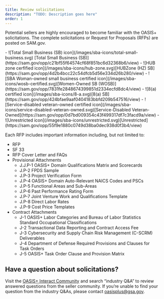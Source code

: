 ```yaml
---
title: Review solicitations
description: "TODO: Description goes here"
order: 1
---
```



Potential sellers are highly encouraged to become familiar with the OASIS+ solicitations. The complete solicitations or Request for Proposals (RFPs) are posted on SAM.gov.

<div class="oasis-2-column-image-list">
- ![Total Small Business (SB) icon](/images/sba-icons/total-small-business.svg) [Total Small Business (SB)](https://sam.gov/opp/c21bf55f64574cf68f851bc6d32368b6/view)
- ![HUB zone cerfified icon](/images/sba-icons/hub-zone.svg)[HUBZone (HZ) SB](https://sam.gov/opp/4d2b4bcc22c54dfcb5d56e334d26b280/view)
- ![SBA Woman-owned small business certified icon](/images/sba-icons/wosb-certified.svg)[Women-Owned SB (WOSB)](https://sam.gov/opp/7831fe2848674399851d2334ecfd8dc4/view)
- ![8(a) certified icon](/images/sba-icons/8-a.svg)[8(a) SB](https://sam.gov/opp/424bfae9aaf0404183bbfd209b547516/view)
- ![Service-disabled veteran-owned certified icon](/images/sba-icons/service-disabled-veteran-owned.svg)[Service-Disabled Veteran-Owned](https://sam.gov/opp/0d7bd009354c43f499317df7c3facd9a/view)
- ![Unrestricted icon](/images/sba-icons/unrestricted.svg)[Unrestricted](https://sam.gov/opp/55f9e1880c0749d38ba0dec938d0f3b4/view)
</div>

Each RFP includes important information including, but not limited to:

- RFP
- SF 33 
- RFP Cover Letter and FAQs
- Provisional Attachments
    - J.J.P-1 OASIS+ Domain Qualifications Matrix and Scorecards
    - J.P-2 FPDS Sample
    - J.P-3 Project Verification Form
    - J.P-4 OASIS+ Domain Auto-Relevant NAICS Codes and PSCs
    - J.P-5 Functional Areas and Sub-Areas
    - J.P-6 Past Performance Rating Form
    - J.P-7 Joint Venture Work and Qualifications Template
    - J.P-8 Direct Labor Rates
    - J.P-9 Cost Price Templates
- Contract Attachments
    - J-1 OASIS+ Labor Categories and Bureau of Labor Statistics Standard Occupational Classifications
    - J-2 Transactional Data Reporting and Contract Access Fee
    - J-3 Cybersecurity and Supply Chain Risk Management (C-SCRM) Deliverables
    - J-4 Department of Defense Required Provisions and Clauses for Task Orders
    - J-5 OASIS+ Task Order Clause and Provision Matrix

## Have a question about solicitations?

Visit the [OASIS+ Interact Community](https://buy.gsa.gov/interact/community/196/activity-feed) and search “industry Q&A” to review answered questions from the seller community. If you’re unable to find your question from the industry Q&As, please contact oasisplus@gsa.gov.
